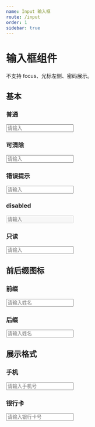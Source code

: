 ```yaml
---
name: Input 输入框
route: /input
order: 1
sidebar: true
---
```



# 输入框组件

不支持 focus、光标左侧、密码展示。

## 基本

### 普通

<Input placeholder="请输入" />

### 可清除

<Input clear={true} placeholder="请输入" />

### 错误提示

<Input clear={true} placeholder="请输入" error="错误提示" />

### disabled

<Input placeholder="请输入" disabled={true} />

### 只读

<Input placeholder="请输入" defaultValue="17285341687" readonly={true} />

## 前后缀图标

### 前缀

<Input prefixIcon="AiOutlineUser" placeholder="请输入姓名" />

### 后缀

<Input suffixIcon="AiOutlineDollar" placeholder="请输入姓名" />

## 展示格式

### 手机

<Input type="phone" defaultValue="17285341687" placeholder="请输入手机号" />

### 银行卡

<Input type="bankCard" defaultValue="8888888888888888" placeholder="请输入银行卡号" />
